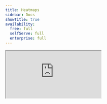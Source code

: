 ```yaml
---
title: Heatmaps
sidebar: Docs
showTitle: true
availability:
  free: full
  selfServe: full
  enterprise: full
---
```


<iframe
    src="https://www.youtube-nocookie.com/embed/2jQco8hEvTI?start=250"
    className="rounded shadow-xl"
/>

Heatmaps is a feature in the toolbar that shows you how users are interacting with elements on your website or app. 

To view your heatmaps, click the heatmap icon on the toolbar.

![Launch toolbar heatmaps](https://res.cloudinary.com/dmukukwp6/image/upload/v1710055416/posthog.com/contents/images/tutorials/toolbar/toolbar-heatmap.png)

There are three kinds of heatmap in the toolbar:

1. heatmaps: which capture mouse movements, clicks, and rageclicks and shows you a heatmap of these interactions.
2. the scroll map: which shows you how far users are scrolling down your page.
3. the OG heatmap: which is really a "click map". It uses autocapture to show you where users are clicking on your website.

> **Note:** To use the click map, [autocapture](/docs/data/autocapture) must be enabled. 

# Heatmaps

# Scrollmaps

# Combining maps from similar pages using wildcards

If you have similar pages that are mostly the same but have dynamic content based on an identifier in the URL (e.g., product pages on an ecommerce site), you can search and display their combined heatmap using wildcards `*` in the heatmap menu.

For example, if the product pages on an ecommerce site use a URL format of `https://yourwebsite.com/products/product-id`, you can use the wildcard URL `https://yourwebsite.com/products/*` to display a combined heatmap from all the product pages.

![Toolbar heatmaps popover menu being used to add a wildcard into the URL](https://res.cloudinary.com/dmukukwp6/image/upload/v1710055416/posthog.com/contents/images/products/product-analytics/toolbar-heatmap-wildcard.png)

# The Clickmap

With the clickmap on, clickable elements on your website will have a red overlay with numbers on them. Here's an example of our website with the heatmap enabled:

![An example from the PostHog website showing the click map highlighting a number of page elements. Some showing a count of clicks and one also showing a rage-click](https://res.cloudinary.com/dmukukwp6/image/upload/v1710055416/posthog.com/contents/images/tutorials/toolbar/posthog-heatmap-example.png)

Each number in the top right box of each element represents the total number of clicks in the last 7 days. The number in the top left of the element is the number of rage-clicks.

Numbers at the bottom or top of the screen indicate that there are more elements that are not currently being displayed on the page.

## How to create an action from the clickmap

Once you have enabled the clickmap, click on any element. You will then be able to create an [action](/docs/data/actions) from it.

![How to create an action using the clickmap](https://res.cloudinary.com/dmukukwp6/video/upload/v1710055416/posthog.com/contents/images/products/product-analytics/heatmaps-create-action.mp4)

## Loading more data

If you have many events, you may need to load more data to see everything on the clickmap. To do this, click on the load more button in the clickmap menu.

![How to load more data in the clickmap menu](https://res.cloudinary.com/dmukukwp6/image/upload/v1710055416/posthog.com/contents/images/products/product-analytics/heatmaps-load-more.png)

## Matching links by their target URL

By default, the toolbar matches clicks using the elements on the page, and not by their target URLs (i.e., `href` attribute). This is fine for most scenarios where you have static elements with the same target URL. However, this may not be ideal for dynamic lists that have different target URLs depending on the underlying data.

For example, consider the following screenshot of a list of elements for "Newly seen persons" from the PostHog app:

![the list of recent insights showing several clicks](https://res.cloudinary.com/dmukukwp6/image/upload/v1710055416/posthog.com/contents/images/products/product-analytics/heatmaps-target-url-off.png)

The "Newly seen persons" shows the most recent list of persons using the app and is constantly being updated as new users use the app. In the clickmap, we see 106 clicks for the **first element**. This doesn't mean that the this specific person in the list received 106 clicks, but rather that the first element in the list received 106 clicks, regardless of which person was shown.

If we were more interested in the number of clicks each specific person in the list received (regardless of which position they appeared in), then we can turn on "Match links by their target URL" in the clickmap menu. This matches clicks to elements based on their target URLs.

![How to enable link matching in the clickmap](https://res.cloudinary.com/dmukukwp6/image/upload/v1710055416/posthog.com/contents/images/products/product-analytics/heatmaps-match-link.png)

For example, if we enable this for our previous example, we see much fewer clicks. This is because we are now seeing clicks on each specific user:

![How to enable link matching in the clickmap](https://res.cloudinary.com/dmukukwp6/image/upload/v1710055416/posthog.com/contents/images/products/product-analytics/heatmaps-target-url-on.png)